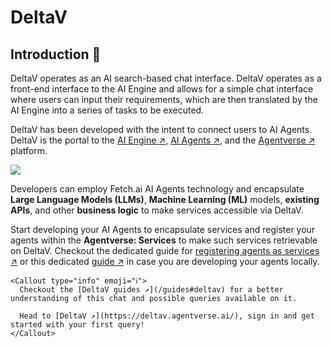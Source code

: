 
# DeltaV

## Introduction 🚀

DeltaV operates as an AI search-based chat interface. DeltaV operates as a front-end interface to the AI Engine and allows for a simple chat interface where users can input their requirements, which are then translated by the AI Engine into a series of tasks to be executed.

DeltaV has been developed with the intent to connect users to AI Agents. DeltaV is the portal to the [AI Engine ↗️](/concepts/ai-engine/ai-engine-intro), [AI Agents ↗️](/concepts/agents/agents), and the [Agentverse ↗️](/concepts/agent-services/agentverse-intro) platform.

![](../../../src/images/missing.jpeg)

Developers can employ Fetch.ai AI Agents technology and encapsulate **Large Language Models (LLMs)**, **Machine Learning (ML)** models, **existing APIs**, and other **business logic** to make services accessible via DeltaV.

Start developing your AI Agents to encapsulate services and register your agents within the **Agentverse: Services** to make such services retrievable on DeltaV. Checkout the dedicated guide for [registering agents as services ↗️](/guides/agentverse/registering-agent-services) or this dedicated [guide ↗️](/guides/agents/running-locally) in case you are developing your agents locally.


    <Callout type="info" emoji="ℹ️">
      Checkout the [DeltaV guides ↗️](/guides#deltav) for a better understanding of this chat and possible queries available on it.

      Head to [DeltaV ↗️](https://deltav.agentverse.ai/), sign in and get started with your first query!
    </Callout>
